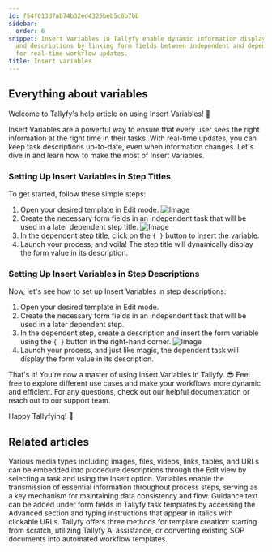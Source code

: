 ```yaml
---
id: f54f013d7ab74b32ed4325beb5c6b7bb
sidebar:
  order: 6
snippet: Insert Variables in Tallyfy enable dynamic information display in task titles
  and descriptions by linking form fields between independent and dependent steps
  for real-time workflow updates.
title: Insert variables
---
```


## Everything about variables

Welcome to Tallyfy's help article on using Insert Variables! 🌟

Insert Variables are a powerful way to ensure that every user sees the right information at the right time in their tasks. With real-time updates, you can keep task descriptions up-to-date, even when information changes. Let's dive in and learn how to make the most of Insert Variables.

### Setting Up Insert Variables in Step Titles

To get started, follow these simple steps:

1. Open your desired template in Edit mode.
   ![Image](https://screenshots.tallyfy.com/tallyfy%2Fpro%2Fdesktop-light-open-edit-mode-template.png)
2. Create the necessary form fields in an independent task that will be used in a later dependent step title.
   ![Image](https://screenshots.tallyfy.com/tallyfy%2Fpro%2Fdesktop-light-show-formfields.png)
3. In the dependent step title, click on the `{ }` button to insert the variable.
4. Launch your process, and voila! The step title will dynamically display the form value in its description.

### Setting Up Insert Variables in Step Descriptions

Now, let's see how to set up Insert Variables in step descriptions:

1. Open your desired template in Edit mode.
2. Create the necessary form fields in an independent task that will be used in a later dependent step.
3. In the dependent step, create a description and insert the form variable using the `{ }` button in the right-hand corner.
   ![Image](https://screenshots.tallyfy.com/tallyfy%2Fpro%2Fdesktop-light-insert-variables.png)
4. Launch your process, and just like magic, the dependent task will display the form value in its description.

That's it! You're now a master of using Insert Variables in Tallyfy. 😎 Feel free to explore different use cases and make your workflows more dynamic and efficient. For any questions, check out our helpful documentation or reach out to our support team.

Happy Tallyfying! 🚀


## Related articles
<CardGrid>
<LinkTitleCard header="<b>Templates > Insert media</b>" href="/products/pro/documenting/templates/insert-media/" > Various media types including images, files, videos, links, tables, and URLs can be embedded into procedure descriptions through the Edit view by selecting a task and using the Insert option. </LinkTitleCard>
<LinkTitleCard header="<b>Templates > Variables</b>" href="/products/pro/documenting/templates/variables/" > Variables enable the transmission of essential information throughout process steps, serving as a key mechanism for maintaining data consistency and flow. </LinkTitleCard>
<LinkTitleCard header="<b>Edit Templates > Add guidance text to a step</b>" href="/products/pro/documenting/templates/edit-templates/how-to-add-guidance-text-to-template-steps/" > Guidance text can be added under form fields in Tallyfy task templates by accessing the Advanced section and typing instructions that appear in italics with clickable URLs. </LinkTitleCard>
<LinkTitleCard header="<b>Templates > Create a template</b>" href="/products/pro/documenting/templates/create-template/" > Tallyfy offers three methods for template creation: starting from scratch, utilizing Tallyfy AI assistance, or converting existing SOP documents into automated workflow templates. </LinkTitleCard>
</CardGrid>